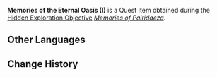 {{Item Infobox
|id           = 120101
|image        = Item Memories of the Eternal Oasis II.png
|type         = Quest Items
|description  = The oldest memories connected to the [[Eternal Oasis]], resembling runes adrift upon the air.
|source1      = [[Memories of Pairidaeza]]
}}
'''Memories of the Eternal Oasis (I)''' is a Quest Item obtained during the [[Hidden Exploration Objective]] ''[[Memories of Pairidaeza]]''.

==Other Languages==
{{Other Languages
|en      = Memories of the Eternal Oasis (II)
|zhs     = 永恒绿洲的记忆・二
|zhs_rm  = Yǒnghéng Lǜzhōu de Jìyì - Èr
|zht     = 永恆綠洲的記憶・二
|zht_rm  = Yǒnghéng Lǜzhōu de Jìyì - Èr
|zh_tl   = 
|ja      = 永遠のオアシスの記憶・二
|ja_rm   = Eien no Oashisu no Kioku - Ni
|ja_tl   = Memories of the Eternal Oasis - Two
|ko      = 영원의 오아시스의 기억・두 번째
|ko_rm   = Yeong'won-ui Oasiseu-ui Gieok - Du Beonjjae
|ko_tl   = Memories of the Oasis of Eternity - Second
|es      = Recuerdo del Oasis Eterno (II)
|es_tl   = Memory of the Eternal Oasis (II)
|fr      = Souvenirs de l'Oasis éternelle - 2
|fr_tl   = Memories of the Eternal Oasis — 2
|ru      = Воспоминания об Оазисе вечности II
|ru_tl   = Memories of the Eternal Oasis II
|th      = ความทรงจำของโอเอซิสนิรันดร์ (II)
|th_rm   = 
|th_tl   = 
|vi      = Ký Ức Ốc Đảo Vĩnh Hằng II
|vi_tl   = Memories of the Eternal Oasis II
|de      = Erinnerungen der Oase der Ewigkeit II
|de_tl   = Memories of the Oasis of Eternity II
|id      = Ingatan Oasis Abadi (II)
|id_tl   = Memories of the Eternal Oasis (II)
|pt      = Lembranças do Oásis Eterno &mdash; II
|pt_tl   = 
|tr      = Sonsuz Vaha'nın Hatıraları (II)
|tr_tl   = 
|it      = Memorie dell'Oasi eterna (II)
|it_tl   = Memories of the Eternal Oasis (II)
}}

==Change History==
{{Change History|3.4}}